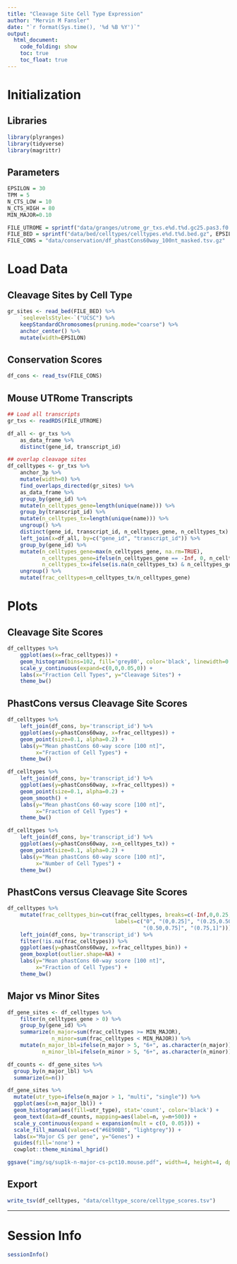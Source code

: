 ```yaml
---
title: "Cleavage Site Cell Type Expression"
author: "Mervin M Fansler"
date: "`r format(Sys.time(), '%d %B %Y')`"
output: 
  html_document: 
    code_folding: show
    toc: true
    toc_float: true
---
```


# Initialization
## Libraries
```r
library(plyranges)
library(tidyverse)
library(magrittr)
```

## Parameters
```r
EPSILON = 30
TPM = 5
N_CTS_LOW = 10
N_CTS_HIGH = 80
MIN_MAJOR=0.10

FILE_UTROME = sprintf("data/granges/utrome_gr_txs.e%d.t%d.gc25.pas3.f0.9999.w500.Rds", EPSILON, TPM)
FILE_BED = sprintf("data/bed/celltypes/celltypes.e%d.t%d.bed.gz", EPSILON, TPM)
FILE_CONS = "data/conservation/df_phastCons60way_100nt_masked.tsv.gz"
```

# Load Data

## Cleavage Sites by Cell Type
```r
gr_sites <- read_bed(FILE_BED) %>% 
    `seqlevelsStyle<-`("UCSC") %>%
    keepStandardChromosomes(pruning.mode="coarse") %>%
    anchor_center() %>%
    mutate(width=EPSILON)
```

## Conservation Scores
```r
df_cons <- read_tsv(FILE_CONS)
```

## Mouse UTRome Transcripts
```r
## Load all transcripts
gr_txs <- readRDS(FILE_UTROME)

df_all <- gr_txs %>%
    as_data_frame %>%
    distinct(gene_id, transcript_id)

## overlap cleavage sites
df_celltypes <- gr_txs %>% 
    anchor_3p %>%
    mutate(width=0) %>% 
    find_overlaps_directed(gr_sites) %>%
    as_data_frame %>%
    group_by(gene_id) %>%
    mutate(n_celltypes_gene=length(unique(name))) %>%
    group_by(transcript_id) %>%
    mutate(n_celltypes_tx=length(unique(name))) %>%
    ungroup() %>%
    distinct(gene_id, transcript_id, n_celltypes_gene, n_celltypes_tx) %>%
    left_join(x=df_all, by=c("gene_id", "transcript_id")) %>%
    group_by(gene_id) %>%
    mutate(n_celltypes_gene=max(n_celltypes_gene, na.rm=TRUE),
           n_celltypes_gene=ifelse(n_celltypes_gene == -Inf, 0, n_celltypes_gene),
           n_celltypes_tx=ifelse(is.na(n_celltypes_tx) & n_celltypes_gene != 0, 0, n_celltypes_tx)) %>%
    ungroup() %>%
    mutate(frac_celltypes=n_celltypes_tx/n_celltypes_gene)
```

# Plots
## Cleavage Site Scores
```r
df_celltypes %>%
    ggplot(aes(x=frac_celltypes)) +
    geom_histogram(bins=102, fill='grey80', color='black', linewidth=0.1) +
    scale_y_continuous(expand=c(0,0,0.05,0)) +
    labs(x="Fraction Cell Types", y="Cleavage Sites") +
    theme_bw()
```

## PhastCons versus Cleavage Site Scores
```r
df_celltypes %>%
    left_join(df_cons, by='transcript_id') %>%
    ggplot(aes(y=phastCons60way, x=frac_celltypes)) +
    geom_point(size=0.1, alpha=0.2) +
    labs(y="Mean phastCons 60-way score [100 nt]",
         x="Fraction of Cell Types") +
    theme_bw()

df_celltypes %>%
    left_join(df_cons, by='transcript_id') %>%
    ggplot(aes(y=phastCons60way, x=frac_celltypes)) +
    geom_point(size=0.1, alpha=0.2) +
    geom_smooth() +
    labs(y="Mean phastCons 60-way score [100 nt]",
         x="Fraction of Cell Types") +
    theme_bw()

df_celltypes %>%
    left_join(df_cons, by='transcript_id') %>%
    ggplot(aes(y=phastCons60way, x=n_celltypes_tx)) +
    geom_point(size=0.1, alpha=0.2) +
    labs(y="Mean phastCons 60-way score [100 nt]",
         x="Number of Cell Types") +
    theme_bw()
```

## PhastCons versus Cleavage Site Scores
```r
df_celltypes %>%
    mutate(frac_celltypes_bin=cut(frac_celltypes, breaks=c(-Inf,0,0.25,0.5,0.75,1), 
                                  labels=c("0", "(0,0.25]", "(0.25,0.50]", 
                                           "(0.50,0.75]", "(0.75,1]"))) %>%
    left_join(df_cons, by='transcript_id') %>%
    filter(!is.na(frac_celltypes)) %>%
    ggplot(aes(y=phastCons60way, x=frac_celltypes_bin)) +
    geom_boxplot(outlier.shape=NA) +
    labs(y="Mean phastCons 60-way score [100 nt]",
         x="Fraction of Cell Types") +
    theme_bw()
```

## Major vs Minor Sites
```r
df_gene_sites <- df_celltypes %>%
    filter(n_celltypes_gene > 0) %>%
    group_by(gene_id) %>%
    summarize(n_major=sum(frac_celltypes >= MIN_MAJOR),
              n_minor=sum(frac_celltypes < MIN_MAJOR)) %>%
    mutate(n_major_lbl=ifelse(n_major > 5, "6+", as.character(n_major)),
           n_minor_lbl=ifelse(n_minor > 5, "6+", as.character(n_minor)))

df_counts <- df_gene_sites %>%
  group_by(n_major_lbl) %>%
  summarize(n=n())

df_gene_sites %>%
  mutate(utr_type=ifelse(n_major > 1, "multi", "single")) %>%
  ggplot(aes(x=n_major_lbl)) +
  geom_histogram(aes(fill=utr_type), stat='count', color='black') +
  geom_text(data=df_counts, mapping=aes(label=n, y=n+500)) +
  scale_y_continuous(expand = expansion(mult = c(0, 0.05))) +
  scale_fill_manual(values=c("#6E90BB", "lightgrey")) +
  labs(x="Major CS per gene", y="Genes") +
  guides(fill='none') +
  cowplot::theme_minimal_hgrid()

ggsave("img/sq/sup1k-n-major-cs-pct10.mouse.pdf", width=4, height=4, dpi=300)
```

## Export
```r
write_tsv(df_celltypes, "data/celltype_score/celltype_scores.tsv")
```

---

# Session Info
```r
sessionInfo()
```
